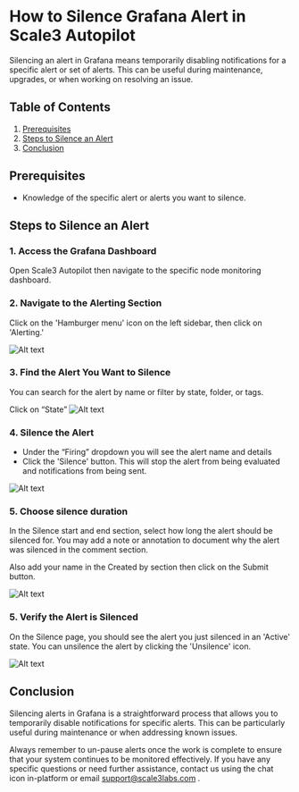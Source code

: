 # How to Silence Grafana Alert in Scale3 Autopilot

Silencing an alert in Grafana means temporarily disabling notifications for a specific alert or set of alerts. This can be useful during maintenance, upgrades, or when working on resolving an issue.

## Table of Contents

1. [Prerequisites](#prerequisites)
2. [Steps to Silence an Alert](#steps-to-silence-an-alert)
3. [Conclusion](#conclusion)

## Prerequisites

- Knowledge of the specific alert or alerts you want to silence.

## Steps to Silence an Alert

### 1. **Access the Grafana Dashboard**

   Open Scale3 Autopilot then navigate to the specific node monitoring dashboard.

### 2. **Navigate to the Alerting Section**

   Click on the 'Hamburger menu' icon on the left sidebar, then click on 'Alerting.'

   ![Alt text](/images/silence-image-alerting.png)

### 3. **Find the Alert You Want to Silence**

   You can search for the alert by name or filter by state, folder, or tags.

 Click on “State”
![Alt text](/images/silence-image-state.png)
### 4. **Silence the Alert**

   - Under the “Firing” dropdown you will see the alert name and details 
   - Click the 'Silence' button. This will stop the alert from being evaluated and notifications from being sent.

   ![Alt text](/images/silence-image-firing.png)


### 5. **Choose silence duration**

   In the Silence start and end section, select how long the alert should be silenced for. You may add a note or annotation to document why the alert was silenced in the comment section.

   Also add your name in the Created by section then click on the Submit button.

![Alt text](/images/silence-image-3.png)

### 5. **Verify the Alert is Silenced**

   On the Silence page, you should see the alert you just silenced in an 'Active' state. You can unsilence the alert by clicking the 'Unsilence' icon.

![Alt text](/images/silence-image-4.png)

## Conclusion

Silencing alerts in Grafana is a straightforward process that allows you to temporarily disable notifications for specific alerts. This can be particularly useful during maintenance or when addressing known issues.

Always remember to un-pause alerts once the work is complete to ensure that your system continues to be monitored effectively. If you have any specific questions or need further assistance, contact us using the chat icon in-platform or email support@scale3labs.com .
